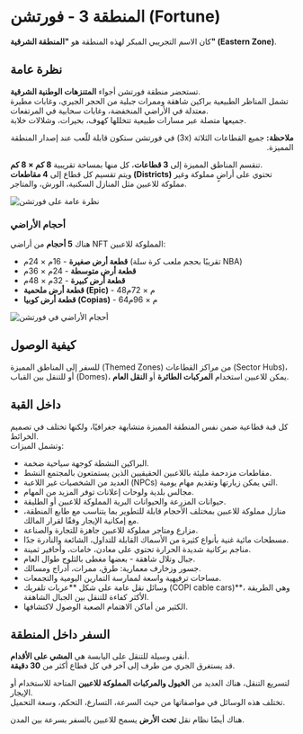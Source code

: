 # المنطقة 3 - فورتشن (Fortune)

كان الاسم التجريبي المبكر لهذه المنطقة هو **"المنطقة الشرقية" (Eastern Zone)**.  



## نظرة عامة

تستحضر منطقة فورتشن أجواء **المتنزهات الوطنية الشرقية**.  
تشمل المناظر الطبيعية براكين شاهقة وممرات جبلية من الحجر الجيري، وغابات مطيرة معتدلة في الأراضي المنخفضة، وغابات سحابية في المرتفعات.  
جميعها متصلة عبر مسارات طبيعية تتخللها كهوف، بحيرات، وشلالات خلابة.  

<div class="note-box success" dir="rtl">
  <strong>ملاحظة:</strong> جميع القطاعات الثلاثة (3x) في فورتشن ستكون قابلة للّعب عند إصدار المنطقة المميزة.
</div>  

تنقسم المناطق المميزة إلى **3 قطاعات**، كل منها بمساحة تقريبية **8 كم × 8 كم**.  
ويتم تقسيم كل قطاع إلى **4 مقاطعات (Districts)** تحتوي على أراضٍ مملوكة وغير مملوكة للاعبين مثل المنازل السكنية، الورش، والمتاجر.  

<div class="img-center">
  <img src="/images/themed-zones/fortune/overview.png" alt="نظرة عامة على فورتشن" />
</div>  



### أحجام الأراضي

هناك **5 أحجام** من أراضي NFT المملوكة للاعبين:  

<ul class="styled-list">
  <li><strong>قطعة أرض صغيرة</strong> - 16م × 24م (تقريبًا بحجم ملعب كرة سلة NBA)</li>
  <li><strong>قطعة أرض متوسطة</strong> - 24م × 36م</li>
  <li><strong>قطعة أرض كبيرة</strong> - 32م × 48م</li>
  <li><strong>قطعة أرض ملحمية (Epic)</strong> - 48م × 72م</li>
  <li><strong>قطعة أرض كوبيا (Copias)</strong> - 64م × 96م</li>
</ul>  

<div class="img-center">
  <img src="/images/themed-zones/fortune/land-sizes.png" alt="أحجام الأراضي في فورتشن" />
</div>  



## كيفية الوصول

للسفر إلى المناطق المميزة (Themed Zones) من مراكز القطاعات (Sector Hubs)، أو للتنقل بين القباب (Domes)، يمكن للاعبين استخدام **المركبات الطائرة** أو **النقل العام**.  



## داخل القبة

كل قبة قطاعية ضمن نفس المنطقة المميزة متشابهة جغرافيًا، ولكنها تختلف في تصميم الخرائط.  
وتشمل الميزات:  

<ul class="styled-list">
  <li>البراكين النشطة كوجهة سياحية ضخمة.</li>
  <li>مقاطعات مزدحمة مليئة باللاعبين الحقيقيين الذين يستمتعون بالمجتمع النشط.</li>
  <li>العديد من الشخصيات غير اللاعبة (NPCs) التي يمكن زيارتها وتقديم مهام يومية.</li>
  <li>مجالس بلدية ولوحات إعلانات توفر المزيد من المهام.</li>
  <li>حيوانات المزرعة والحيوانات البرية المملوكة للاعبين أو الطليقة.</li>
  <li>منازل مملوكة للاعبين بمختلف الأحجام قابلة للتطوير بما يتناسب مع طابع المنطقة، مع إمكانية الإيجار وفقًا لقرار المالك.</li>
  <li>مزارع ومتاجر مملوكة للاعبين جاهزة للتجارة والصناعة.</li>
  <li>مسطحات مائية غنية بأنواع كثيرة من الأسماك القابلة للتداول، الشائعة والنادرة جدًا.</li>
  <li>مناجم بركانية شديدة الحرارة تحتوي على معادن، خامات، وأحافير ثمينة.</li>
  <li>جبال وتلال شاهقة - بعضها مغطى بالثلوج طوال العام.</li>
  <li>جسور وزخارف معمارية: طرق، ممرات، أدراج ومسالك.</li>
  <li>مساحات ترفيهية واسعة لممارسة التمارين اليومية والتجمعات.</li>
  <li>وسائل نقل عامة على شكل **عربات تلفريك (COPI cable cars)**، وهي الطريقة الأكثر كفاءة للتنقل بين الجبال الشاهقة.</li>
  <li>الكثير من أماكن الاهتمام الصعبة الوصول لاكتشافها.</li>
</ul>  



## السفر داخل المنطقة

أنقى وسيلة للتنقل على اليابسة هي **المشي على الأقدام**.  
قد يستغرق الجري من طرف إلى آخر في كل قطاع أكثر من **30 دقيقة**.  

لتسريع التنقل، هناك العديد من **الخيول والمركبات المملوكة للاعبين** المتاحة للاستخدام أو الإيجار.  
تختلف هذه الوسائل في مواصفاتها من حيث السرعة، التسارع، التحكم، وسعة التحميل.  

هناك أيضًا نظام نقل **تحت الأرض** يسمح للاعبين بالسفر بسرعة بين المدن.  
